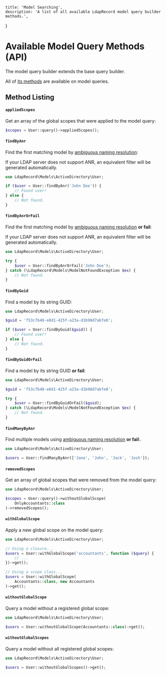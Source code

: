     title: 'Model Searching',
    description: 'A list of all available LdapRecord model query builder methods.',
}

# Available Model Query Methods (API)

<Important>
The model query builder extends the base query builder. 

All of [its methods](/docs/core/v2/searching-api) are available on model queries.
</Important>

## Method Listing

#### `appliedScopes`

Get an array of the global scopes that were applied to the model query:

```php
$scopes = User::query()->appliedScopes();
```

#### `findByAnr`

Find the first matching model by [ambiguous naming resolution](https://social.technet.microsoft.com/wiki/contents/articles/22653.active-directory-ambiguous-name-resolution.aspx):

<Important>
If your LDAP server does not support ANR, an equivalent filter will be generated automatically.
</Important>

```php
use LdapRecord\Models\ActiveDirectory\User;

if ($user = User::findByAnr('John Doe')) {
    // Found user!
} else {
    // Not found.
}
```

#### `findByAnrOrFail`

Find the first matching model by [ambiguous naming resolution](https://social.technet.microsoft.com/wiki/contents/articles/22653.active-directory-ambiguous-name-resolution.aspx) **or fail**:

<Important>
If your LDAP server does not support ANR, an equivalent filter will be generated automatically.
</Important>

```php
use LdapRecord\Models\ActiveDirectory\User;

try {
    $user = User::findByAnrOrFail('John Doe');
} catch (\LdapRecord\Models\ModelNotFoundException $ex) {
    // Not found.
}
```

#### `findByGuid`

Find a model by its string GUID:

```php
use LdapRecord\Models\ActiveDirectory\User;

$guid = 'f53c7b48-e8d1-425f-a23a-d1b98d7abfe8';

if ($user = User::findByGuid($guid)) {
    // Found user!
} else {
    // Not found.
}
```

#### `findByGuidOrFail`

Find a model by its string GUID **or fail**:

```php
use LdapRecord\Models\ActiveDirectory\User;

$guid = 'f53c7b48-e8d1-425f-a23a-d1b98d7abfe8';

try {
    $user = User::findByGuidOrFail($guid);
} catch (\LdapRecord\Models\ModelNotFoundException $ex) {
    // Not found.
}
```

#### `findManyByAnr`

Find multiple models using [ambiguous naming resolution](https://social.technet.microsoft.com/wiki/contents/articles/22653.active-directory-ambiguous-name-resolution.aspx) **or fail**:.

```php
use LdapRecord\Models\ActiveDirectory\User;

$users = User::findManyByAnr(['Jane', 'John', 'Jack', 'Josh']);
```

#### `removedScopes`

Get an array of global scopes that were removed from the model query:

```php
use LdapRecord\Models\ActiveDirectory\User;

$scopes = User::query()->withoutGlobalScope(
    OnlyAccountants::class
)->removedScopes();
```

#### `withGlobalScope`

Apply a new global scope on the model query:

```php
use LdapRecord\Models\ActiveDirectory\User;

// Using a closure...
$users = User::withGlobalScope('accountants', function ($query) {
    // ...
})->get();

// Using a scope class...
$users = User::withGlobalScope(
    Accountants::class, new Accountants
)->get();
```

#### `withoutGlobalScope`

Query a model without a registered global scope:

```php
use LdapRecord\Models\ActiveDirectory\User;

$users = User::withoutGlobalScope(Accountants::class)->get();
```

#### `withoutGlobalScopes`

Query a model without all registered global scopes:

```php
use LdapRecord\Models\ActiveDirectory\User;

$users = User::withoutGlobalScopes()->get();
```

